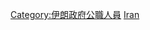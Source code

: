 {{Commonscat|Vice Presidents of Iran}}

[[Category:伊朗政府公職人員|Category:伊朗政府公職人員]]
[[Category:各國副總統|Iran]]